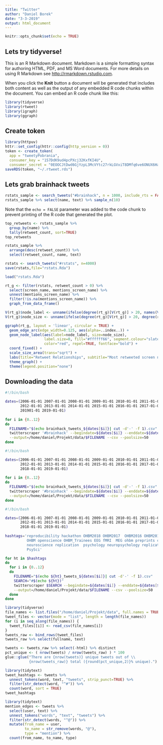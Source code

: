 ```yaml
---
title: "Twitter"
author: "Daniel Borek"
date: "3-3-2019"
output: html_document
---
```


```r
knitr::opts_chunk$set(echo = TRUE)
```

## Lets try tidyverse!

This is an R Markdown document. Markdown is a simple formatting syntax for authoring HTML, PDF, and MS Word documents. For more details on using R Markdown see <http://rmarkdown.rstudio.com>.

When you click the **Knit** button a document will be generated that includes both content as well as the output of any embedded R code chunks within the document. You can embed an R code chunk like this:
```r
library(tidyverse)
library(rtweet)
library(igraph)
library(ggraph)
```
## Create token

```r
library(httpuv)
httr::set_config(httr::config(http_version = 0))
token <- create_token(
  app = "tweetyPobrania",
  consumer_key = "157DdK9ud4pcPXcj32KxfKI4U",
  consumer_secret = "0EOOCJtDwd6GjYzpL3McVYtc27rkLGVxiT8DMfq6ve6ONUX6Ha" )
saveRDS(token, "~/.rtweet.rds")
```



## Lets grab brainhack tweets





```r
rstats_sample <- search_tweets("#brainhack", n = 1000, include_rts = FALSE)
rstats_sample %>% select(name, text) %>% sample_n(10)
```

Note that the `echo = FALSE` parameter was added to the code chunk to prevent printing of the R code that generated the plot.
```r
top_retweets <- rstats_sample %>% 
  group_by(name) %>% 
  tally(retweet_count, sort=TRUE)
top_retweets
```
```r
rstats_sample %>% 
  arrange(desc(retweet_count)) %>% 
  select(retweet_count, name, text)
```
```r
rstats <- search_tweets("#rstats", n=4000)
save(rstats,file="rstats.Rda")

```
```r
load("rstats.Rda")

rt_g <- filter(rstats, retweet_count > 0) %>% 
  select(screen_name, mentions_screen_name) %>%
  unnest(mentions_screen_name) %>% 
  filter(!is.na(mentions_screen_name)) %>% 
  graph_from_data_frame()

V(rt_g)$node_label <- unname(ifelse(degree(rt_g)[V(rt_g)] > 20, names(V(rt_g)), "")) 
V(rt_g)$node_size <- unname(ifelse(degree(rt_g)[V(rt_g)] > 20, degree(rt_g), 0)) 
```


```r

ggraph(rt_g, layout = 'linear', circular = TRUE) + 
  geom_edge_arc(edge_width=0.125, aes(alpha=..index..)) +
  geom_node_label(aes(label=node_label, size=node_size),
                  label.size=0, fill="#ffffff66", segment.colour="slateblue",
                  color="red", repel=TRUE, fontface="bold") +
  coord_fixed() +
  scale_size_area(trans="sqrt") +
  labs(title="Retweet Relationships", subtitle="Most retweeted screen names labeled. Darkers edges == more retweets. Node size == larger degree") +
  theme_graph() +
  theme(legend.position="none")
```
## Downloading the data


```bash
#!/bin/bash

dates=(2006-01-01 2007-01-01 2008-01-01 2009-01-01 2010-01-01 2011-01-01 \
       2012-01-01 2013-01-01 2014-01-01 2015-01-01 2016-01-01 2017-01-01 \
       201901-01 2019-01-01)
       
for i in {0..12}
do
  FILENAME="$(echo brainhack_tweets_${dates[$i]}| cut -d'-' -f 1).csv"
  twitterscraper '#brainhack' --begindate=${dates[$i]} --enddate=${dates[$i+1]} \
  --output=/home/daniel/Projekt/data/$FILENAME --csv --poolsize=50
done
```

```bash
#!/bin/bash

dates=(2006-01-01 2007-01-01 2008-01-01 2009-01-01 2010-01-01 2011-01-01 \
       2012-01-01 2013-01-01 2014-01-01 2015-01-01 2016-01-01 2017-01-01 \
       2018-01-01 2019-01-01)
       
for i in {0..12}
do
  FILENAME="$(echo brainhack_tweets_${dates[$i]}| cut -d'-' -f 1).csv"
  twitterscraper '#brainhack' --begindate=${dates[$i]} --enddate=${dates[$i+1]} \
  --output=/home/daniel/Projekt/data/$FILENAME --csv --poolsize=50
done
```

```bash
#!/bin/bash

dates=(2006-01-01 2007-01-01 2008-01-01 2009-01-01 2010-01-01 2011-01-01 \
       2012-01-01 2013-01-01 2014-01-01 2015-01-01 2016-01-01 2017-01-01 \
       2018-01-01 2019-01-01)
       
hashtags='reproducibility hackathon OHBM2018 OHBM2017  OHBM2016 OHBM2015 OHBM2014 OHBM2013 OHBM2012
          OHBM openscience OHBM_Trainees EEG fMRI  MEG ohbm preprints commpsych  
          neuroscience replication  psychology neuropsychology replicationcrisis OpenResearch 
          PsySci'

for ht in $hashtags
do
  for i in {0..12}
  do
    FILENAME="$(echo ${ht}_tweets_${dates[$i]}| cut -d'-' -f 1).csv"
    SEARCH="#$(echo ${ht})"
    twitterscraper $SEARCH --begindate=${dates[$i]} --enddate=${dates[$i+1]} \
    --output=/home/daniel/Projekt/data/$FILENAME --csv --poolsize=50
  done
done
```

```r
library(tidyverse)
file_names <- list.files("/home/daniel/Projekt/data", full.names = TRUE)
tweet_files <- vector(mode = "list", length = length(file_names))
for (i in seq_along(file_names)) {
  tweet_files[[i]] <- read_csv(file_names[i])
}
tweets_raw <- bind_rows(tweet_files)
tweets_raw %>% select(fullname, text)
```

```r
tweets <- tweets_raw %>% select(-html) %>% distinct
pct_unique <- ( nrow(tweets) / nrow(tweets_raw) ) * 100
glue::glue("There are {nrow(tweets)} unique tweets out of \\
           {nrow(tweets_raw)} total ({round(pct_unique,2)}% unique).")
```

```r
library(tidytext)
tweet_hashtags <- tweets %>% 
  unnest_tokens(word, text, "tweets", strip_punct=TRUE) %>% 
  filter(str_detect(word, "^#")) %>% 
  count(word, sort = TRUE)
tweet_hashtags
```

```r
library(tidytext)
mention_edges <- tweets %>% 
  select(user, text) %>% 
  unnest_tokens("words", "text", "tweets") %>% 
  filter(str_detect(words, "^@")) %>% 
  mutate(from_name = user,
         to_name = str_remove(words, "@"),
         type = "mention") %>% 
  count(from_name, to_name, type)
```

